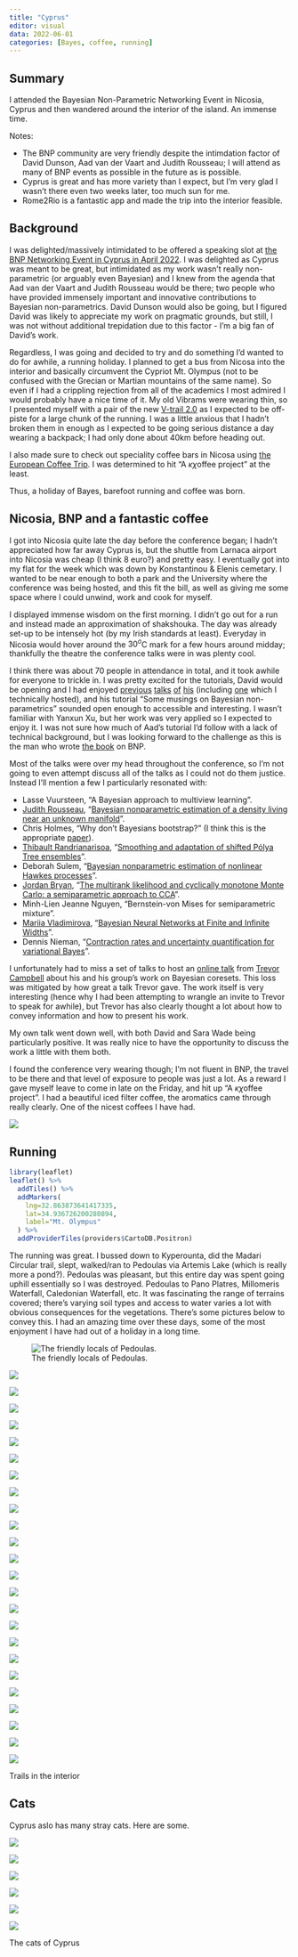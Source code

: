 ```yaml
---
title: "Cyprus"
editor: visual
data: 2022-06-01
categories: [Bayes, coffee, running]
---
```


## Summary

I attended the Bayesian Non-Parametric Networking Event in Nicosia, Cyprus and then wandered around the interior of the island. An immense time.

Notes:

-   The BNP community are very friendly despite the intimdation factor of David Dunson, Aad van der Vaart and Judith Rousseau; I will attend as many of BNP events as possible in the future as is possible.
-   Cyprus is great and has more variety than I expect, but I'm very glad I wasn't there even two weeks later, too much sun for me.
-   Rome2Rio is a fantastic app and made the trip into the interior feasible.

## Background

I was delighted/massively intimidated to be offered a speaking slot at [the BNP Networking Event in Cyprus in April 2022](http://cyprusconferences.org/bnp2022/). I was delighted as Cyprus was meant to be great, but intimidated as my work wasn't really non-parametric (or arguably even Bayesian) and I knew from the agenda that Aad van der Vaart and Judith Rousseau would be there; two people who have provided immensely important and innovative contributions to Bayesian non-parametrics. David Dunson would also be going, but I figured David was likely to appreciate my work on pragmatic grounds, but still, I was not without additional trepidation due to this factor - I'm a big fan of David's work.

Regardless, I was going and decided to try and do something I'd wanted to do for awhile, a running holiday. I planned to get a bus from Nicosa into the interior and basically circumvent the Cypriot Mt. Olympus (not to be confused with the Grecian or Martian mountains of the same name). So even if I had a crippling rejection from all of the academics I most admired I would probably have a nice time of it. My old Vibrams were wearing thin, so I presented myself with a pair of the new [V-trail 2.0](https://www.vibrams.co.uk/products/v-trail-2-0-mens-black) as I expected to be off-piste for a large chunk of the running. I was a little anxious that I hadn't broken them in enough as I expected to be going serious distance a day wearing a backpack; I had only done about 40km before heading out.

I also made sure to check out speciality coffee bars in Nicosa using [the European Coffee Trip](https://europeancoffeetrip.com/city-guides/). I was determined to hit "A $\kappa\chi$offee project" at the least.

Thus, a holiday of Bayes, barefoot running and coffee was born.

## Nicosia, BNP and a fantastic coffee

I got into Nicosia quite late the day before the conference began; I hadn't appreciated how far away Cyprus is, but the shuttle from Larnaca airport into Nicosia was cheap (I think 8 euro?) and pretty easy. I eventually got into my flat for the week which was down by Konstantinou & Elenis cemetary. I wanted to be near enough to both a park and the University where the conference was being hosted, and this fit the bill, as well as giving me some space where I could unwind, work and cook for myself.

I displayed immense wisdom on the first morning. I didn't go out for a run and instead made an approximation of shakshouka. The day was already set-up to be intensely hot (by my Irish standards at least). Everyday in Nicosia would hover around the $30^o$C mark for a few hours around midday; thankfully the theatre the conference talks were in was plenty cool.

I think there was about 70 people in attendance in total, and it took awhile for everyone to trickle in. I was pretty excited for the tutorials, David would be opening and I had enjoyed [previous](https://www.youtube.com/watch?v=swC2i2h7R5Y) [talks](https://www.youtube.com/watch?v=UYp2GGo2KKU) [of](https://www.youtube.com/watch?v=ewUbZe7r4HA) [his](https://www.youtube.com/watch?v=1-_0X1AsrNk) (including [one](https://www.youtube.com/watch?v=scKQy9LdKhk) which I technically hosted), and his tutorial "Some musings on Bayesian non-parametrics" sounded open enough to accessible and interesting. I wasn't familiar with Yanxun Xu, but her work was very applied so I expected to enjoy it. I was not sure how much of Aad's tutorial I'd follow with a lack of technical background, but I was looking forward to the challenge as this is the man who wrote [the book](https://www-cambridge-org.ezp.lib.cam.ac.uk/gb/academic/subjects/statistics-probability/statistical-theory-and-methods/fundamentals-nonparametric-bayesian-inference?format=HB&isbn=9780521878265) on BNP.

Most of the talks were over my head throughout the conference, so I'm not going to even attempt discuss all of the talks as I could not do them justice. Instead I'll mention a few I particularly resonated with:

-   Lasse Vuursteen, "A Bayesian approach to multiview learning".
-   [Judith Rousseau](https://www.stats.ox.ac.uk/~rousseau/), "[Bayesian nonparametric estimation of a density living near an unknown manifold](https://arxiv.org/abs/2205.15717)".
-   Chris Holmes, "Why don't Bayesians bootstrap?" (I think this is the appropriate [paper](https://academic-oup-com.ezp.lib.cam.ac.uk/biomet/article/106/2/465/5385582)).
-   [Thibault Randrianarisoa](https://thibaultrandrianarisoa.netlify.app/), "[Smoothing and adaptation of shifted Pólya Tree ensembles](https://arxiv.org/abs/2010.12299)".
-   Deborah Sulem, "[Bayesian nonparametric estimation of nonlinear Hawkes processes](https://arxiv.org/abs/2103.17164)".
-   [Jordan Bryan](https://j-g-b.github.io/), "[The multirank likelihood and cyclically monotone Monte Carlo: a semiparametric approach to CCA](https://arxiv.org/abs/2112.07465)".
-   Minh-Lien Jeanne Nguyen, "Bernstein-von Mises for semiparametric mixture".
-   [Mariia Vladimirova](https://sites.google.com/site/mrvladimirova), "[Bayesian Neural Networks at Finite and Infinite Widths](https://proceedings.mlr.press/v157/vladimirova21a.html)".
-   Dennis Nieman, "[Contraction rates and uncertainty quantification for variational Bayes](https://www.jmlr.org/papers/volume23/21-1128/21-1128.pdf)".

I unfortunately had to miss a set of talks to host an [online talk](https://www.youtube.com/watch?v=rUKuzhrHJE8) from [Trevor Campbell](https://trevorcampbell.me/) about his and his group's work on Bayesian coresets. This loss was mitigated by how great a talk Trevor gave. The work itself is very interesting (hence why I had been attempting to wrangle an invite to Trevor to speak for awhile), but Trevor has also clearly thought a lot about how to convey information and how to present his work.

My own talk went down well, with both David and Sara Wade being particularly positive. It was really nice to have the opportunity to discuss the work a little with them both.

I found the conference very wearing though; I'm not fluent in BNP, the travel to be there and that level of exposure to people was just a lot. As a reward I gave myself leave to come in late on the Friday, and hit up "A $\kappa\chi$offee project". I had a beautiful iced filter coffee, the aromatics came through really clearly. One of the nicest coffees I have had.

![](pictures/coffee.jpg)

## Running

```r
library(leaflet)
leaflet() %>%
  addTiles() %>%
  addMarkers(
    lng=32.863873641417335, 
    lat=34.936726200280894, 
    label="Mt. Olympus"
  ) %>% 
  addProviderTiles(providers$CartoDB.Positron)
```

The running was great. I bussed down to Kyperounta, did the Madari Circular trail, slept, walked/ran to Pedoulas via Artemis Lake (which is really more a pond?). Pedoulas was pleasant, but this entire day was spent going uphill essentially so I was destroyed. Pedoulas to Pano Platres, Millomeris Waterfall, Caledonian Waterfall, etc. It was fascinating the range of terrains covered; there's varying soil types and access to water varies a lot with obvious consequences for the vegetations. There's some pictures below to convey this. I had an amazing time over these days, some of the most enjoyment I have had out of a holiday in a long time.

![The friendly locals of Pedoulas.](./pictures/dog.jpg)

::: {#fig-interior layout-ncol="2"}
![](./pictures/Trails/IMG_20220501_112851.jpg){#fig-trail-1}

![](./pictures/Trails/IMG_20220501_113239.jpg){#fig-trail-2}

![](./pictures/Trails/IMG_20220501_114536.jpg){#fig-trail-3}

![](./pictures/Trails/IMG_20220503_094038.jpg){#fig-trail-4}

![](./pictures/Trails/IMG_20220503_095946.jpg){#fig-trail-5}

![](./pictures/Trails/IMG_20220503_103856.jpg){#fig-trail-6}

![](./pictures/Trails/IMG_20220503_112028.jpg){#fig-trail-7}

![](./pictures/Trails/IMG_20220503_120535.jpg){#fig-trail-8}

![](./pictures/Trails/IMG_20220504_090211.jpg){#fig-trail-9}

![](./pictures/Trails/IMG_20220504_094411.jpg){#fig-trail-10}

![](./pictures/Trails/IMG_20220504_111813.jpg){#fig-trail-12}

![](./pictures/Trails/IMG_20220504_120055.jpg){#fig-trail-14}

![](./pictures/Trails/IMG_20220504_121401.jpg){#fig-trail-15}

![](./pictures/Trails/IMG_20220504_123721.jpg){#fig-trail-16}

![](./pictures/Trails/IMG_20220504_125317.jpg){#fig-trail-17}

![](./pictures/Trails/IMG_20220504_150925.jpg){#fig-trail-19}

![](./pictures/Trails/IMG_20220504_151236.jpg){#fig-trail-20}

![](./pictures/Trails/IMG_20220504_153431.jpg){#fig-trail-21}

![](./pictures/Trails/IMG_20220504_125330.jpg){#fig-trail-18}

![](./pictures/Trails/IMG_20220504_154005.jpg){#fig-trail-22}

![](./pictures/Trails/IMG_20220504_155054.jpg){#fig-trail-23}

![](./pictures/Trails/IMG_20220504_160950.jpg){#fig-trail-24}

![](./pictures/Trails/IMG_20220504_171843.jpg){#fig-trail-25}

![](./pictures/Trails/vibrams_1.jpg){#fig-trail-27}

Trails in the interior
:::

## Cats

Cyprus aslo has many stray cats. Here are some.

::: {#fig-cats layout-ncol="2"}
![](./pictures/Cats/c.jpg){#fig-cat-1}

![](./pictures/Cats/IMG_20220430_145113.jpg){#fig-cat-2}

![](./pictures/Cats/IMG_20220430_193030.jpg){#fig-cat-3}

![](./pictures/Cats/IMG_20220505_132039.jpg){#fig-cat-4}

![](./pictures/Cats/IMG_20220505_180313.jpg){#fig-cat-5}

![](./pictures/Cats/IMG_20220505_184135.jpg){#fig-cat-6}

The cats of Cyprus
:::
